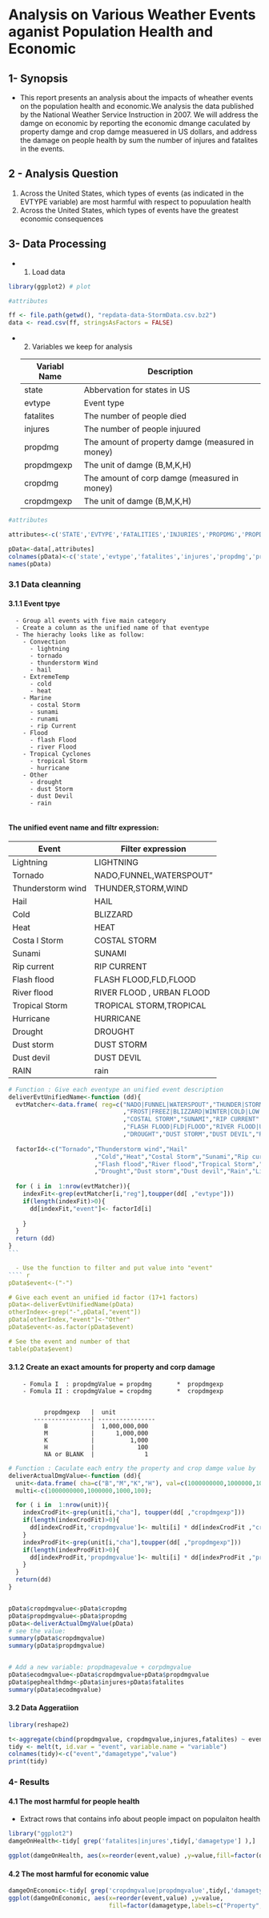 # Analysis on Various Weather Events aganist Population Health and Economic

## 1- Synopsis
  - This report presents an analysis about the impacts of wheather events on the population health and economic.We analysis the data published by the National Weather Service Instruction in 2007. We will address the damge on economic  by reporting the economic dmange caculated by property damge and crop damge measuered in US dollars, and address the damage on people health by sum the number of injures and fatalites in the events. 

## 2 - Analysis Question
 1. Across the United States, which types of events (as indicated in the EVTYPE variable) are most harmful with respect to popuulation health
 2.  Across the United States, which types of events have the greatest economic consequences
 
## 3- Data Processing

- 1. Load data
```` r

library(ggplot2) # plot 


````
```` r
#attributes

ff <- file.path(getwd(), "repdata-data-StormData.csv.bz2")
data <- read.csv(ff, stringsAsFactors = FALSE)
````

- 2. Variables we keep for analysis

  Variabl Name | Description|
  -------------|-------------|
   state      | Abbervation for states in US |
   evtype     | Event type |
   fatalites  | The number of people died|
   injures   | The number of people injuured|
   propdmg    | The amount of property damge (measured in money)|
   propdmgexp  | The unit of  damge (B,M,K,H)|
   cropdmg  | The amount of corp damge (measured in money)|
   cropdmgexp    | The unit of  damge (B,M,K,H)|


```r
#attributes

attributes<-c('STATE','EVTYPE','FATALITIES','INJURIES','PROPDMG','PROPDMGEXP','CROPDMG','CROPDMGEXP')

pData<-data[,attributes]
colnames(pData)<-c('state','evtype','fatalites','injures','propdmg','propdmgexp','cropdmg','cropdmgexp')
names(pData)
```
### 3.1 Data cleanning
   
#### 3.1.1  Event tpye 

      - Group all events with five main category
      - Create a column as the unified name of that eventype 
      - The hierachy looks like as follow:
        - Convection
          - lightning
          - tornado
          - thunderstorm Wind
          - hail
        - ExtremeTemp
          - cold
          - heat
        - Marine
          - costal Storm
          - sunami
          - runami
          - rip Current
        - Flood
          - flash Flood
          - river Flood
        - Tropical Cyclones
          - tropical Storm
          - hurricane
        - Other
          - drought
          - dust Storm
          - dust Devil
          - rain
          
#### The unified event name and filtr expression:
  Event    |    Filter expression  |  
------------------| ----------------|
  Lightning |  LIGHTNING | 
  Tornado   | NADO,FUNNEL,WATERSPOUT"|
  Thunderstorm wind |  THUNDER,STORM,WIND | 
  Hail |  HAIL | 
  Cold |  BLIZZARD|WINTER|COLD|LOW TEMP|RECORD LOW|SNOW|ICE | 
  Heat |  HEAT|WARM|RECORD HIGH | 
  Costa l Storm |  COSTAL STORM | 
  Sunami | SUNAMI | 
  Rip current|RIP CURRENT
  Flash flood   |  FLASH FLOOD,FLD,FLOOD | 
  River flood   |  RIVER FLOOD , URBAN FLOOD | 
  Tropical Storm |TROPICAL STORM,TROPICAL|
  Hurricane   | HURRICANE |
   Drought   | DROUGHT |
    Dust storm   | DUST STORM |
        Dust devil   | DUST DEVIL |
    RAIN  | rain |


```` r
# Function : Give each eventype an unified event description
deliverEvtUnifiedName<-function (dd){
  evtMatcher<-data.frame( reg=c("NADO|FUNNEL|WATERSPOUT","THUNDER|STORM|WIND","HAIL"
                                ,"FROST|FREEZ|BLIZZARD|WINTER|COLD|LOW TEMP|RECORD LOW|SNOW|ICE","HEAT|WARM|RECORD HIGH"
                                ,"COSTAL STORM","SUNAMI","RIP CURRENT"
                                ,"FLASH FLOOD|FLD|FLOOD","RIVER FLOOD|URBAN FLOOD","TROPICAL STORM|TROPICAL"," "
                                ,"DROUGHT","DUST STORM","DUST DEVIL","RAIN","LIGHTNING") )
  
  factorId<-c("Tornado","Thunderstorm wind","Hail"
                        ,"Cold","Heat","Costal Storm","Sunami","Rip current"
                        ,"Flash flood","River flood","Tropical Storm","Hurricane"
                        ,"Drought","Dust storm","Dust devil","Rain","Ligntning","Other");
 
  for ( i in  1:nrow(evtMatcher)){
    indexFit<-grep(evtMatcher[i,"reg"],toupper(dd[ ,"evtype"]))
    if(length(indexFit)>0){
      dd[indexFit,"event"]<- factorId[i]
     
    }
  }
  return (dd)
}
```

  - Use the function to filter and put value into "event"
```` r


pData$event<-("-")

# Give each event an unified id factor (17+1 factors)
pData<-deliverEvtUnifiedName(pData)
otherIndex<-grep("-",pData[,"event"])
pData[otherIndex,"event"]<-"Other"
pData$event<-as.factor(pData$event)

# See the event and number of that
table(pData$event)
````


#### 3.1.2  Create an exact amounts for property and corp damage
        - Fomula I  : propdmgValue = propdmg       *  propdmgexp
        - Fomula II : cropdmgValue = cropdmg       *  cropdmgexp  

        
              propdmgexp   |  unit   
           ----------------| ----------------
              B            |  1,000,000,000
              M            |      1,000,000   
              K            |          1,000 
              H            |            100
              NA or BLANK  |              1

```` r
# Function : Caculate each entry the property and crop damge value by 'dmg' and 'exp' variables
deliverActualDmgValue<-function (dd){
  unit<-data.frame( cha=c("B","M","K","H"), val=c(1000000000,1000000,1000,100))
  multi<-c(1000000000,1000000,1000,100);

  for ( i in  1:nrow(unit)){
    indexCrodFit<-grep(unit[i,"cha"], toupper(dd[ ,"cropdmgexp"]))
    if(length(indexCrodFit)>0){
      dd[indexCrodFit,'cropdmgvalue']<- multi[i] * dd[indexCrodFit ,"cropdmg"]
    }
    indexProdFit<-grep(unit[i,"cha"],toupper(dd[ ,"propdmgexp"]))
    if(length(indexProdFit)>0){
      dd[indexProdFit,'propdmgvalue']<- multi[i] * dd[indexProdFit ,"propdmg"]
    }
  }
  return(dd)
}


pData$cropdmgvalue<-pData$cropdmg
pData$propdmgvalue<-pData$propdmg
pData<-deliverActualDmgValue(pData)
# see the value:
summary(pData$cropdmgvalue)
summary(pData$propdmgvalue)


# Add a new variable: propdmagevalue + corpdmgvalue
pData$ecodmgvalue<-pData$cropdmgvalue+pData$propdmgvalue
pData$pephealthdmg<-pData$injures+pData$fatalites
summary(pData$ecodmgvalue)
````
          
#### 3.2 Data Aggeratiion
```` r
library(reshape2)

t<-aggregate(cbind(propdmgvalue, cropdmgvalue,injures,fatalites) ~ event, pData, FUN = sum)
tidy <- melt(t, id.var = "event", variable.name = "variable")
colnames(tidy)<-c("event","damagetype","value")
print(tidy)
````

### 4- Results
#### 4.1  The most harmful for people health
  - Extract rows that contains info about people impact on populaiton health 
````r
library("ggplot2")
damgeOnHealth<-tidy[ grep('fatalites|injures',tidy[,'damagetype'] ),]

ggplot(damgeOnHealth, aes(x=reorder(event,value) ,y=value,fill=factor(damagetype,labels=c("Injures","Fatalites") )))+geom_bar(stat='identity')+labs(title = "Top harmful weather event for populaiton health", x = "Event", y = "Damage on populaiton health (number of people)")+ scale_fill_manual(values=c("#F7B388", "#C70000"))+guides(fill = guide_legend(title = "Type of damage"))+xlab("Weather Event")+theme(axis.text = element_text(size=12,colour = "#1F4178"),                                                                                                                                                                                                                                                                                                                                                                                                              axis.title=element_text(size=14,colour = "#3A3E42",face="bold"),title = element_text(size=16,colour = "#282B2E",face="bold"))+coord_flip()
````

 
#### 4.2  The most harmful for economic value 




```` r

damgeOnEconomic<-tidy[ grep('cropdmgvalue|propdmgvalue',tidy[,'damagetype'] ),]
ggplot(damgeOnEconomic, aes(x=reorder(event,value) ,y=value,
                            fill=factor(damagetype,labels=c("Property","Crop") )))+geom_bar(stat='identity')+labs(title = "Top harmful weather event for economic ", x = "Event", y = "Damage on economic value (US dollors)")+ scale_fill_manual(values=c("#7D5E35", "#407D47"))+ guides(fill = guide_legend(title = "Type of damage"))+xlab("Weather Event")+theme(axis.text = element_text(size=12,colour = "#1F4178"),                                                                                                                                                                                                                                                                                                                                                                                                              axis.title=element_text(size=14,colour = "#3A3E42",face="bold"), title = element_text(size=16,colour = "#282B2E",face="bold")  )+ coord_flip()                                                                                                                                                                                                                                                                                                                                                                                                                                                                                                                                                                                                                                                                                                                                                        
````


